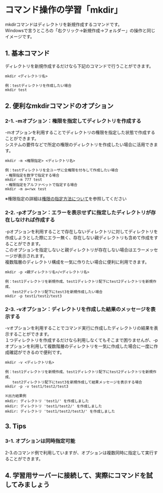 # コマンド操作の学習「mkdir」
mkdirコマンドはディレクトリを新規作成するコマンドです。  
Windowsで言うところの「右クリック→新規作成→フォルダー」の操作と同じイメージです。
## 1. 基本コマンド
ディレクトリを新規作成するだけなら下記のコマンドで行うことができます。
```shell
mkdir <ディレクトリ名>

例：testディレクトリを作成したい場合
mkdir test
```
## 2. 便利なmkdirコマンドのオプション
### 2-1. -mオプション：権限を指定してディレクトリを作成する
-mオプションを利用することでディレクトリの権限を指定した状態で作成することができます。  
システムの要件などで所定の権限のディレクトリを作成したい場合に活用できます。
```shell
mkdir -m <権限指定> <ディレクトリ名>

例：testディレクトリを全ユーザに全権限を付与して作成したい場合
・権限指定を数字で指定する場合
mkdir -m 777 test
・権限指定をアルファベットで指定する場合
mkdir -m a=rwx test
```
※権限指定の詳細は[権限の指定方法について](/permission)を参照してください
### 2-2. -pオプション：エラーを表示せずに指定したディレクトリが存在しなければ作成する
-pオプションを利用することで存在しないディレクトリに対してディレクトリを作成しようとした際にエラー無く、存在しない親ディレクトリも含めて作成をすることができます。  
このオプションを指定しないと親ディレクトリが存在しない場合はエラーメッセージが表示されます。  
複数階層のディレクトリ構成を一気に作りたい場合に便利に利用できます。
```shell
mkdir -p <親ディレクトリ名>/<ディレクトリ名>

例：test1ディレクトリを新規作成、test1ディレクトリ配下にtest2ディレクトリを新規作成、
　　test2ディレクトリ配下にtest3を新規作成したい場合
mkdir -p test1/test2/test3
```
### 2-3. -vオプション：ディレクトリを作成した結果のメッセージを表示する
-vオプションを利用することでコマンド実行に作成したディレクトリの結果を表示することができます。  
１つディレクトリを作成するだけなら利用しなくてもそこまで困りませんが、-pオプションを利用して複数階層のディレクトリを一気に作成した場合に一度に作成確認ができるので便利です。
```shell
mkdir -v <ディレクトリ名>

例：test1ディレクトリを新規作成、test1ディレクトリ配下にtest2ディレクトリを新規作成、
　　test2ディレクトリ配下にtest3を新規作成して結果メッセージを表示する場合
mkdir -p -v test1/test2/test3

※出力結果例
mkdir: ディレクトリ 'test1/' を作成しました
mkdir: ディレクトリ 'test1/test2/' を作成しました
mkdir: ディレクトリ 'test1/test2/test3/' を作成しました
```
## 3. Tips
### 3-1. オプションは同時指定可能
2-3.のコマンド例で利用していますが、オプションは複数同時に指定して実行することができます。
## 4. 学習用サーバーに接続して、実際にコマンドを試してみましょう